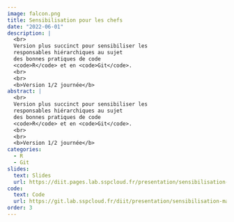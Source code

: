 ```yaml
---
image: falcon.png
title: Sensibilisation pour les chefs
date: "2022-06-01"
description: |
  <br>
  Version plus succinct pour sensibiliser les 
  responsables hiérarchiques au sujet
  des bonnes pratiques de code
  <code>R</code> et en <code>Git</code>.
  <br>
  <br>
  <b>Version 1/2 journée</b>
abstract: |
  <br>
  Version plus succinct pour sensibiliser les 
  responsables hiérarchiques au sujet
  des bonnes pratiques de code
  <code>R</code> et en <code>Git</code>.
  <br>
  <br>
  <b>Version 1/2 journée</b>
categories:
  - R
  - Git
slides:
  text: Slides
  url: https://diit.pages.lab.sspcloud.fr/presentation/sensibilisation-management-bp/#/title-slide
code:
  text: Code 
  url: https://git.lab.sspcloud.fr/diit/presentation/sensibilisation-management-bp
order: 3
---
```

